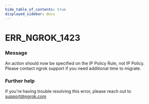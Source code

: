 ```yaml
---
hide_table_of_contents: true
displayed_sidebar: docs
---
```



# ERR_NGROK_1423

### Message

An action should now be specified on the IP Policy Rule, not IP Policy. Please contact ngrok support if you need additional time to migrate.

### Further help

If you're having trouble resolving this error, please reach out to [support@ngrok.com](mailto:support@ngrok.com?subject=Help%20with%20ERR_NGROK_1423)

<ErrorDetails error="err_ngrok_1423" />
